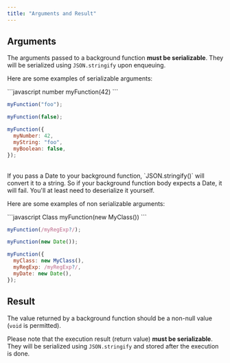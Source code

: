 ```yaml
---
title: "Arguments and Result"
---
```


## Arguments

The arguments passed to a background function **must be serializable**. They
will be serialized using `JSON.stringify` upon enqueuing.

Here are some examples of serializable arguments:

<CodeGroup>
```javascript number
myFunction(42)
```

```javascript string
myFunction("foo");
```

```javascript boolean
myFunction(false);
```

```javascript Object with serializable values
myFunction({
  myNumber: 42,
  myString: "foo",
  myBoolean: false,
});
```

</CodeGroup>

<br />

<Warning>
  If you pass a Date to your background function, `JSON.stringify()` will
  convert it to a string. So if your background function body expects a Date, it
  will fail. You'll at least need to deserialize it yourself.
</Warning>

Here are some examples of non serializable arguments:

<CodeGroup>
```javascript Class
myFunction(new MyClass())
```

```javascript RegExp
myFunction(/myRegExp?/);
```

```javascript Date
myFunction(new Date());
```

```javascript Object with non serializable values
myFunction({
  myClass: new MyClass(),
  myRegExp: /myRegExp?/,
  myDate: new Date(),
});
```

</CodeGroup>

## Result

The value returned by a background function should be a non-null value (`void`
is permitted).

Please note that the execution result (return value) **must be serializable**.
They will be serialized using `JSON.stringify` and stored after the execution is
done.
